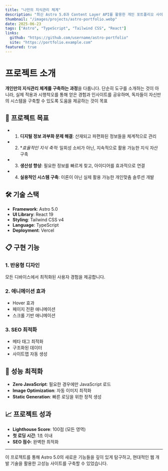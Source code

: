 ```yaml
---
title: "나만의 지식관리 체계"
description: "최신 Astro 5.0과 Content Layer API를 활용한 개인 포트폴리오 사이트"
thumbnail: "/images/projects/astro-portfolio.webp"
date: 2025-06-23
tags: ["Astro", "TypeScript", "Tailwind CSS", "React"]
links:
  github: "https://github.com/username/astro-portfolio"
  site: "https://portfolio.example.com"
featured: true
---
```


# 프로젝트 소개

**개인만의 지식관리 체계를 구축하는 과정**을 다룹니다. 단순히 도구를 소개하는 것이 아니라, 실제 적용과 시행착오를 통해 얻은 경험과 인사이트를 공유하며, 독자들이 자신만의 시스템을 구축할 수 있도록 도움을 제공하는 것이 목표

## 🎯 프로젝트 목표

- 1. **디지털 정보 과부화 문제 해결**: 산재되고 파편화된 정보들을 체계적으로 관리
- 2. **효율적인 지식 축적*: 일회성 소비가 아닌, 지속적으로 활용 가능한 지식 자산 구축
- 3. **생산성 향상**: 필요한 정보를 빠르게 찾고, 아이디어를 효과적으로 연결
- 4. **실용적인 시스템 구축**: 이론이 아닌 실제 활용 가능한 개인맞춤 솔루션 개발

## 🛠️ 기술 스택

- **Framework**: Astro 5.0
- **UI Library**: React 19
- **Styling**: Tailwind CSS v4
- **Language**: TypeScript
- **Deployment**: Vercel

## 📋 구현 기능

### 1. 반응형 디자인
모든 디바이스에서 최적화된 사용자 경험을 제공합니다.

### 2. 애니메이션 효과
- Hover 효과
- 페이지 전환 애니메이션
- 스크롤 기반 애니메이션

### 3. SEO 최적화
- 메타 태그 최적화
- 구조화된 데이터
- 사이트맵 자동 생성

## 🚀 성능 최적화

- **Zero JavaScript**: 필요한 경우에만 JavaScript 로드
- **Image Optimization**: 자동 이미지 최적화
- **Static Generation**: 빠른 로딩을 위한 정적 생성

## 📈 프로젝트 성과

- **Lighthouse Score**: 100점 (모든 영역)
- **첫 로딩 시간**: 1초 이내
- **SEO 점수**: 완벽한 최적화

---

이 프로젝트를 통해 Astro 5.0의 새로운 기능들을 깊이 있게 탐구하고, 현대적인 웹 개발 기술을 활용한 고성능 사이트를 구축할 수 있었습니다. 
